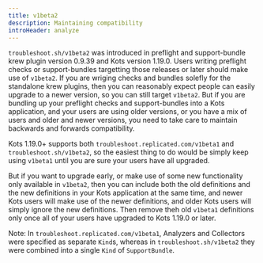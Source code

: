 ```yaml
---
title: v1beta2
description: Maintaining compatibility
introHeader: analyze
---
```


`troubleshoot.sh/v1beta2` was introduced in preflight and support-bundle krew plugin version 0.9.39 and Kots version 1.19.0. Users writing preflight checks or support-bundles targetting those releases or later should make use of `v1beta2`. If you are wriging checks and bundles solefly for the standalone krew plugins, then you can reasonably expect people can easily upgrade to a newer version, so you can still target `v1beta2`. But if you are bundling up your preflight checks and support-bundles into a Kots application, and your users are using older versions, or you have a mix of users and older and newer versions, you need to take care to maintain backwards and forwards compatibility.

Kots 1.19.0+ supports both `troubleshoot.replicated.com/v1beta1` and `troubleshoot.sh/v1beta2`, so the easiest thing to do would be simply keep using `v1beta1` until you are sure your users have all upgraded.

But if you want to upgrade early, or make use of some new functionality only available in `v1beta2`, then you can include both the old definitions and the new definitions in your Kots application at the same time, and newer Kots users will make use of the newer definitions, and older Kots users will simply ignore the new definitions. Then remove theh old `v1beta1` definitions only once all of your users have upgraded to Kots 1.19.0 or later.

Note: In `troubleshoot.replicated.com/v1beta1`, Analyzers and Collectors were specified as separate `Kind`s, whereas in `troubleshoot.sh/v1beta2` they were combined into a single `Kind` of `SupportBundle`.
